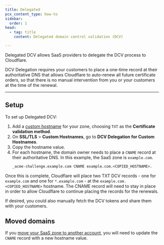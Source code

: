 ```yaml
---
title: Delegated
pcx_content_type: how-to
sidebar:
  order: 1
head:
  - tag: title
    content: Delegated domain control validation (DCV)

---
```



Delegated DCV allows SaaS providers to delegate the DCV process to Cloudflare.

DCV Delegation requires your customers to place a one-time record at their authoritative DNS that allows Cloudflare to auto-renew all future certificate orders, so that there is no manual intervention from you or your customers at the time of the renewal.

***

## Setup

To set up Delegated DCV:

1. Add a [custom hostname](/cloudflare-for-platforms/cloudflare-for-saas/domain-support/create-custom-hostnames/) for your zone, choosing `TXT` as the **Certificate validation method**.
2. On **SSL/TLS** > **Custom Hostnames**, go to **DCV Delegation for Custom Hostnames**.
3. Copy the hostname value.
4. For each hostname, the domain owner needs to place a `CNAME` record at their authoritative DNS. In this example, the SaaS zone is `example.com`.
   ```txt
   _acme-challenge.example.com CNAME example.com.<COPIED_HOSTNAME>.
   ```

Once this is complete, Cloudflare will place two TXT DCV records - one for `example.com` and one for `*.example.com` - at the `example.com.<COPIED_HOSTNAME>` hostname. The CNAME record will need to stay in place in order to allow Cloudflare to continue placing the records for the renewals.

If desired, you could also manually fetch the DCV tokens and share them with your customers.

## Moved domains

If you [move your SaaS zone to another account](/fundamentals/manage-domains/move-domain/), you will need to update the `CNAME` record with a new hostname value.
